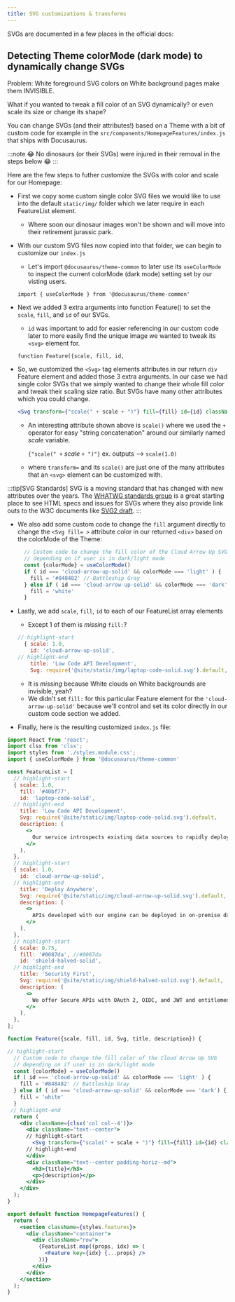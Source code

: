 ```yaml
---
title: SVG customizations & transforms
---
```


SVGs are documented in a few places in the official docs:
<DocusaurusButton label="Docusaurus Documentation: Static Assets" to="https://docusaurus.io/docs/static-assets#in-jsx" />
<DocusaurusButton label="Docusaurus Documentation: Inline SVGs" to="https://docusaurus.io/docs/markdown-features/assets#inline-svgs" />

## Detecting Theme colorMode (dark mode) to dynamically change SVGs
Problem: White foreground SVG colors on White background pages make them INVISIBLE.

What if you wanted to tweak a fill color of an SVG dynamically? or even scale its size or change its shape?

You can change SVGs (and their attributes!) based on a Theme with a bit of custom code for example in the `src/components/HomepageFeatures/index.js` that ships with Docusaurus.

:::note
😂 No dinosaurs (or their SVGs) were injured in their removal in the steps below 😂
:::

Here are the few steps to futher customize the SVGs with color and scale for our Homepage:

- First we copy some custom single color SVG files we would like to use into the default `static/img/` folder which we later require in each FeatureList element.
  - Where soon our dinosaur images won't be shown and will move into their retirement jurassic park. <DocusaurusButton label="<--bye bye soon 😂"/>

- With our custom SVG files now copied into that folder, we can begin to customize our `index.js`
  - Let's import `@docusaurus/theme-common` to later use its `useColorMode` to inspect the current colorMode (dark mode) setting set by our visting users.

  ```
  import { useColorMode } from '@docusaurus/theme-common'
  ```

- Next we added 3 extra arguments into function Feature() to set the `scale`, `fill`, and `id` of our SVGs.
  - `id` was important to add for easier referencing in our custom code later to more easily find the unique image we wanted to tweak its `<svg>` element for.

  ```
  function Feature({scale, fill, id, 
  ```

- So, we customized the `<Svg>` tag elements attributes in our return `div` Feature element and added those 3 extra arguments.  In our case we had single color SVGs that we simply wanted to change their whole fill color and tweak their scaling size ratio.  But SVGs have many other attributes which you could change.

  ```jsx
  <Svg transform={"scale(" + scale + ")"} fill={fill} id={id} className={styles.featureSvg} role="img" />
  ```
  - An interesting attribute shown above is `scale()` where we used the `+` operator for easy "string concatenation" around our similarly named _scale_ variable.

    `{"scale(" +` _scale_ `+ ")"}` ex. outputs --> `scale(1.0)`

  - where `transform=` and its `scale()` are just one of the many attributes that an `<svg>` element can be customized with.

:::tip[SVG Standards]
SVG is a moving standard that has changed with new attributes over the years. The [WHATWG standards group](https://html.spec.whatwg.org/#svg-0") is a great starting place to see HTML specs and issues for SVGs where they also provide link outs to the W3C documents like [SVG2 draft](https://svgwg.org/svg2-draft/Overview.html").
:::

- We also add some custom code to change the `fill` argument directly to change the `<Svg fill= >` attribute color in our returned `<div>` based on the colorMode of the Theme:

  ```jsx
    // Custom code to change the fill color of the Cloud Arrow Up SVG
    // depending on if user is in dark/light mode
    const {colorMode} = useColorMode()
    if ( id === 'cloud-arrow-up-solid' && colorMode === 'light' ) {
      fill = '#848482' // Battleship Gray
    } else if ( id === 'cloud-arrow-up-solid' && colorMode === 'dark') {
      fill = 'white' 
    }
  ```

- Lastly, we add `scale`, `fill`, `id` to each of our FeatureList array elements
  - Except 1 of them is *missing* `fill:`?

  ```jsx
  // highlight-start
    { scale: 1.0,
      id: 'cloud-arrow-up-solid',
  // highlight-end
      title: 'Low Code API Development',
      Svg: require('@site/static/img/laptop-code-solid.svg').default,,
  ```

  - It is *missing* because White clouds on White backgrounds are invisible, yeah?
  - We didn't set `fill:` for this particular Feature element for the `'cloud-arrow-up-solid'` because we'll control and set its color directly in our custom code section we added.

- Finally, here is the resulting customized `index.js` file:

```jsx title="src/components/HomepageFeatures/index.js"
import React from 'react';
import clsx from 'clsx';
import styles from './styles.module.css';
import { useColorMode } from '@docusaurus/theme-common'

const FeatureList = [
  // highlight-start
  { scale: 1.0,
    fill: '#40bf77',
    id: 'laptop-code-solid',
  // highlight-end
    title: 'Low Code API Development',
    Svg: require('@site/static/img/laptop-code-solid.svg').default,
    description: (
      <>
        Our service introspects existing data sources to rapidly deploy REST APIs without any coding!
      </>
    ),
  },
  // highlight-start
  { scale: 1.0,
    id: 'cloud-arrow-up-solid',
  // highlight-end
    title: 'Deploy Anywhere',
    Svg: require('@site/static/img/cloud-arrow-up-solid.svg').default,
    description: (
      <>
        APIs developed with our engine can be deployed in on-premise datacenters and any cloud.
      </>
    ),
  },
  // highlight-start
  { scale: 0.75,
    fill: '#0087da', //#0087da
    id: 'shield-halved-solid',
  // highlight-end
    title: 'Security First',
    Svg: require('@site/static/img/shield-halved-solid.svg').default,
    description: (
      <>
        We offer Secure APIs with OAuth 2, OIDC, and JWT and entitlements can be enabled in seconds.
      </>
    ),
  },
];

function Feature({scale, fill, id, Svg, title, description}) {

// highlight-start  
  // Custom code to change the fill color of the Cloud Arrow Up SVG
  // depending on if user is in dark/light mode
  const {colorMode} = useColorMode()
  if ( id === 'cloud-arrow-up-solid' && colorMode === 'light' ) {
    fill = '#848482' // Battleship Gray
  } else if ( id === 'cloud-arrow-up-solid' && colorMode === 'dark') {
    fill = 'white' 
  }
 // highlight-end 
  return (
    <div className={clsx('col col--4')}>
      <div className="text--center">
      // highlight-start
        <Svg transform={"scale(" + scale + ")"} fill={fill} id={id} className={styles.featureSvg} role="img" />
      // highlight-end
      </div>
      <div className="text--center padding-horiz--md">
        <h3>{title}</h3>
        <p>{description}</p>
      </div>
    </div>
  );
}

export default function HomepageFeatures() {
  return (
    <section className={styles.features}>
      <div className="container">
        <div className="row">
          {FeatureList.map((props, idx) => (
            <Feature key={idx} {...props} />
          ))}
        </div>
      </div>
    </section>
  );
}
```
